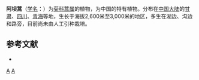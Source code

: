 {{Speciesbox
| taxon = Artemisia abaensis
| binomial_authority = [[凌元洁|Y. R. Ling]] et S. Y. Zhao 
}}

'''阿坝蒿'''（[[学名|学名]]：{{lang|la|''Artemisia abaensis''}}）为[[菊科|菊科]][[蒿属|蒿属]]的植物，为中国的特有植物。分布在[[中国大陆|中国大陆]]的[[甘肃|甘肃]]、[[四川|四川]]、[[青海|青海]]等地，生长于海拔2,600米至3,000米的地区，多生在湖边、沟边和路旁，目前尚未由人工引种栽培。

== 参考文献 ==
<div class="references-small">
* {{cite web| url =http://www.bioinfo.cn/db05/KmzwSpecies.php?action=view&id=4078| title =阿坝蒿| work =《中国高等植物数据库全库》| publisher =中国科学院微生物研究所| author =昆明植物研究所| accessdate =2009-02-24| deadurl =yes| archiveurl =https://web.archive.org/web/20160305014259/http://www.bioinfo.cn/db05/KmzwSpecies.php?action=view&id=4078| archivedate =2016-03-05}}
</div>

{{taxonbar}}
[[Category:蒿属|A]]
[[Category:中国特有植物|A]]